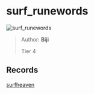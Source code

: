 
# surf_runewords

![surf_runewords](https://raw.githubusercontent.com/Sayt123/SurfMapPics/Maps-and-bonuses/csgo/surf_runewords.jpg)

> Author: **Biji**
>
> Tier 4

## Records

[surfheaven](https://surfheaven.eu/map/surf_runewords)
